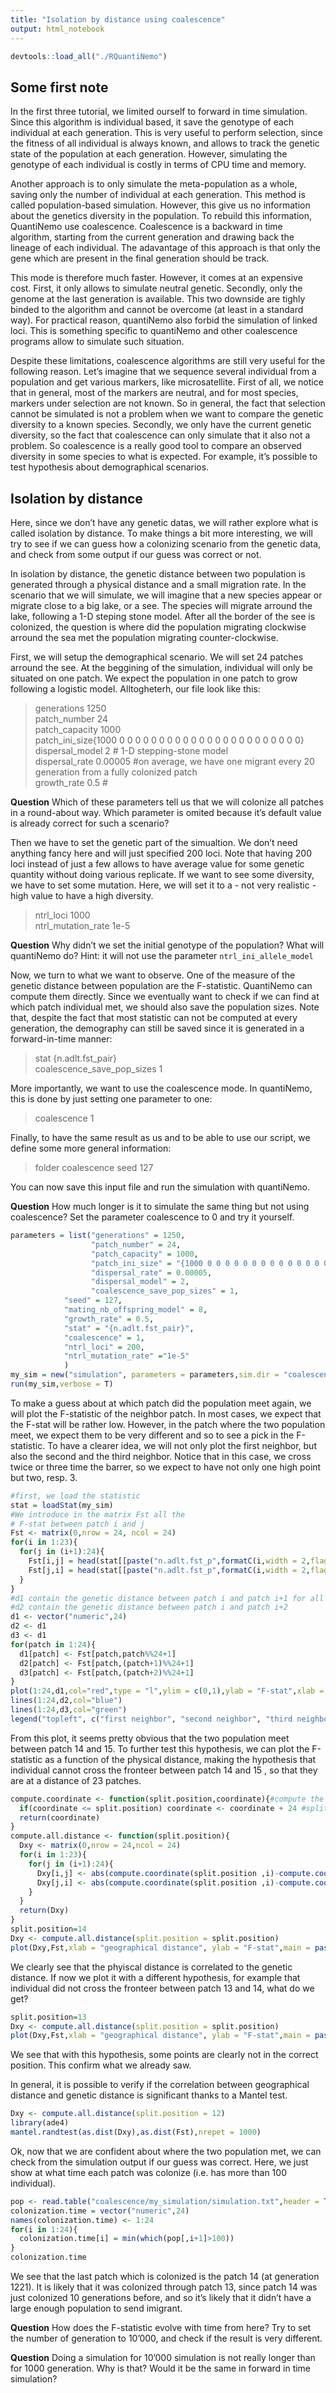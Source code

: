 ```yaml
---
title: "Isolation by distance using coalescence"
output: html_notebook
---
```

```r
devtools::load_all("./RQuantiNemo")

```

## Some first note
In the first three tutorial, we limited ourself to forward in time simulation. Since this algorithm is individual based, it save the genotype of each individual at each generation. This is very useful to perform selection, since the fitness of all individual is always known, and allows to track the genetic state of the population at each generation. However, simulating the genotype of each individual is costly in terms of CPU time and memory. 

Another approach is to only simulate the meta-population as a whole, saving only the number of individual at each generation. This method is called population-based simulation. However, this give us no information about the genetics diversity in the population. To rebuild this information, QuantiNemo use coalescence. Coalescence is a backward in time algorithm, starting from the current generation and drawing back the lineage of each individual. The adavantage of this approach is that only the gene which are present in the final generation should be track. 

This mode is therefore much faster. However, it comes at an expensive cost. First, it only allows to simulate neutral genetic. Secondly, only the genome at the last generation is available. This two downside are tighly binded to the algorithm and cannot be overcome (at least in a standard way). For practical reason, quantiNemo also forbid the simulation of linked loci. This is something specific to quantiNemo and other coalescence programs allow to simulate such situation. 

Despite these limitations, coalescence algorithms are still very useful for the following reason. Let's imagine that we sequence several individual from a population and get various markers, like microsatellite. First of all, we notice that in general, most of the markers are neutral, and for most species, markers under selection are not known. So in general, the fact that selection cannot be simulated is not a problem when we want to compare the genetic diversity to a known species. Secondly, we only have the current genetic diversity, so the fact that coalescence can only simulate that it also not a problem. So coalescence is a really good tool to compare an observed diversity in some species to what is expected. For example, it's possible to test hypothesis about demographical scenarios. 

## Isolation by distance    

Here, since we don't have any genetic datas, we will rather explore what is called isolation by distance. To make things a bit more interesting, we will try to see if we can guess how a colonizing scenario from the genetic data, and check from some output if our guess was correct or not. 

 In isolation by distance, the genetic distance between two population is generated through a physical distance and a small migration rate. In the scenario that we will simulate, we will imagine that a new species appear or migrate close to a big lake, or a see. The species will migrate arround the lake, following a 1-D steping stone model. After all the border of the see is colonized, the question is where did the population migrating clockwise arround the sea met the population migrating counter-clockwise. 

First, we will setup the demographical scenario. We will set 24 patches arround the see. At the beggining of the simulation, individual will only be situated on one patch. We expect the population in one patch to grow following a logistic model. Alltogheterh, our file look like this:

> generations 1250   
> patch_number 24   
> patch_capacity 1000    
> patch_ini_size{1000 0 0 0 0 0 0 0 0 0 0 0 0 0 0 0 0 0 0 0 0 0 0 0}    
> dispersal_model 2 # 1-D stepping-stone model    
> dispersal_rate 0.00005 #on average, we have one migrant every 20 generation from a fully colonized patch    
> growth_rate 0.5 #

**Question** Which of these parameters tell us that we will colonize all patches in a round-about way. Which parameter is omited because it's default value is already correct for such a scenario?

Then we have to set the genetic part of the simualtion. We don't need anything fancy here and will just specified 200 loci. Note that having 200 loci instead of just a few allows to have average value for some genetic quantity without doing various replicate. If we want to see some diversity, we have to set some mutation. Here, we will set it to a - not very realistic - high value to have a high diversity. 

> ntrl_loci 1000   
> ntrl_mutation_rate 1e-5

**Question** Why didn't we set the initial genotype of the population? What will quantiNemo do? Hint: it will not use the parameter ``ntrl_ini_allele_model``

Now, we turn to what we want to observe. One of the measure of the genetic distance between population are the F-statistic. QuantiNemo can compute them directly. Since we eventually want to check if we can find at which patch individual met, we should also save the population sizes. Note that, despite the fact that most statistic can not be computed at every generation, the demography can still be saved since it is generated in a forward-in-time manner:   

> stat {n.adlt.fst_pair}   
> coalescence_save_pop_sizes 1

More importantly, we want to use the coalescence mode. In quantiNemo, this is done by just setting one parameter to one:

> coalescence 1    

Finally, to have the same result as us and to be able to use our script, we define some more general information:   

> folder coalescence
> seed 127

You can now save this input file and run the simulation with quantiNemo. 

**Question** How much longer is it to simulate the same thing but not using coalescence? Set the parameter coalescence to 0 and try it yourself.   

```r
parameters = list("generations" = 1250,
                  "patch_number" = 24,
                  "patch_capacity" = 1000,
                  "patch_ini_size" = "{1000 0 0 0 0 0 0 0 0 0 0 0 0 0 0 0 0 0 0 0 0 0 0 0}",
                  "dispersal_rate" = 0.00005,
                  "dispersal_model" = 2,
                  "coalescence_save_pop_sizes" = 1,
			"seed" = 127,
			"mating_nb_offspring_model" = 8,
			"growth_rate" = 0.5,
			"stat" = "{n.adlt.fst_pair}",
			"coalescence" = 1,
			"ntrl_loci" = 200,
			"ntrl_mutation_rate" ="1e-5"
			)
my_sim = new("simulation", parameters = parameters,sim.dir = "coalescence/")
run(my_sim,verbose = T)
```


To make a guess about at which patch did the population meet again, we will plot the F-statistic of the neighbor patch. In most cases, we expect that the F-stat will be rather low. However, in the patch where the two population meet, we expect them to be very different and so to see a pick in the F-statistic. To have a clearer idea, we will not only plot the first neighbor, but also the second and the third neighbor. Notice that in this case, we cross twice or three time the barrer, so we expect to have not only one high point but two, resp. 3. 

```r
#first, we load the statistic 
stat = loadStat(my_sim) 
#We introduce in the matrix Fst all the 
# F-stat between patch i and j
Fst <- matrix(0,nrow = 24, ncol = 24)
for(i in 1:23){
  for(j in (i+1):24){
    Fst[i,j] = head(stat[[paste("n.adlt.fst_p",formatC(i,width = 2,flag="0"),".",formatC(j,width = 2,flag="0"),sep = "")]],1)
    Fst[j,i] = head(stat[[paste("n.adlt.fst_p",formatC(i,width = 2,flag="0"),".",formatC(j,width = 2,flag="0"),sep = "")]],1)
  }
}
#d1 contain the genetic distance between patch i and patch i+1 for all i
#d2 contain the genetic distance between patch i and patch i+2
d1 <- vector("numeric",24)
d2 <- d1
d3 <- d1
for(patch in 1:24){
  d1[patch] <- Fst[patch,patch%%24+1]
  d2[patch] <- Fst[patch,(patch+1)%%24+1]
  d3[patch] <- Fst[patch,(patch+2)%%24+1]
}
plot(1:24,d1,col="red",type = "l",ylim = c(0,1),ylab = "F-stat",xlab = "patch_number")
lines(1:24,d2,col="blue")
lines(1:24,d3,col="green")
legend("topleft", c("first neighbor", "second neighbor", "third neighbor"),lty = c(1,1,1),col=c("red","blue","green"))
```

From this plot, it seems pretty obvious that the two population meet between patch 14 and 15. To further test this hypothesis, we can plot the F-statistic as a function of the physical distance, making the hypothesis that individual cannot cross the fronteer between patch 14 and 15 , so that they are at a distance of 23 patches. 


```r
compute.coordinate <- function(split.position,coordinate){#compute the coordinate on the "adapted map"
  if(coordinate <= split.position) coordinate <- coordinate + 24 #split is between split.position and split.position +1
  return(coordinate)
}
compute.all.distance <- function(split.position){
  Dxy <- matrix(0,nrow = 24,ncol = 24)
  for(i in 1:23){
    for(j in (i+1):24){
      Dxy[i,j] <- abs(compute.coordinate(split.position ,i)-compute.coordinate(split.position ,j))
      Dxy[j,i] <- abs(compute.coordinate(split.position ,i)-compute.coordinate(split.position ,j))
    }
  }
  return(Dxy)
}
split.position=14
Dxy <- compute.all.distance(split.position = split.position)
plot(Dxy,Fst,xlab = "geographical distance", ylab = "F-stat",main = paste("scenario where patch",split.position," and ", (split.position)%%24+1,"are recolonize from different side" ))
```
We clearly see that the phyiscal distance is correlated to the genetic distance.  If now we plot it with a different hypothesis, for example that individual did not cross the fronteer between patch 13 and 14, what do we get?

```r
split.position=13
Dxy <- compute.all.distance(split.position = split.position)
plot(Dxy,Fst,xlab = "geographical distance", ylab = "F-stat",main = paste("scenario where patch",split.position," and ", (split.position)%%24+1,"are recolonize from different side" ))
```
We see that with this hypothesis, some points are clearly not in the correct position. This confirm what we already saw.

In general, it is possible to verify if the correlation between geographical distance and genetic distance  is significant thanks to a Mantel test. 

```r
Dxy <- compute.all.distance(split.position = 12)
library(ade4)
mantel.randtest(as.dist(Dxy),as.dist(Fst),nrepet = 1000)
```
Ok, now that we are confident about where the two population met, we can check from the simulation output if our guess was correct. Here, we just show at what time each patch was colonize (i.e. has more than 100 individual).

```r
pop <- read.table("coalescence/my_simulation/simulation.txt",header = T)
colonization.time = vector("numeric",24)
names(colonization.time) <- 1:24
for(i in 1:24){
  colonization.time[i] = min(which(pop[,i+1]>100))
}
colonization.time
```

We see that the last patch which is colonized is the patch 14 (at generation 1221). It is likely that it was colonized through patch 13, since patch 14 was just colonized 10 generations before, and so it's likely that it didn't have a large enough population to send imigrant. 

**Question** How does the F-statistic evolve with time from here? Try to set the number of generation to 10'000, and check if the result is very different.   

**Question** Doing a simulation for 10'000 simulation is not really longer than for 1000 generation. Why is that? Would it be the same in forward in time simulation?   

